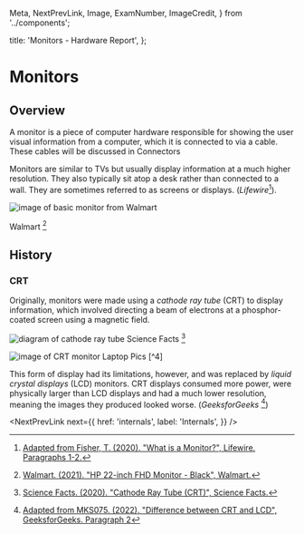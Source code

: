   Meta,
  NextPrevLink,
  Image,
  ExamNumber,
  ImageCredit,
} from '../components';

  title: 'Monitors - Hardware Report',
};

# Monitors

## Overview

A monitor is a piece of computer hardware responsible for showing the user visual information from a computer,
which it is connected to via a cable. These cables will be discussed in <NextLink href="/connectors">Connectors</NextLink>

Monitors are similar to TVs but usually display information at a much higher resolution.
They also typically sit atop a desk rather than connected to a wall.
They are sometimes referred to as screens or displays. (_Lifewire_[^1]).

<Image
  src="./monitor.webp"
  alt="image of basic monitor from Walmart"
  w={600}
  h={300}
/>

<ImageCredit>Walmart [^2]</ImageCredit>

## History

### CRT

Originally, monitors were made using a _cathode ray tube_ (CRT) to display information,
which involved directing a beam of electrons at a phosphor-coated screen using a magnetic field.

<Image
  src="./crt-diagram.png"
  alt="diagram of cathode ray tube"
  w={700}
  h={300}
/>
<ImageCredit>Science Facts [^3]</ImageCredit>

<Image src="./crt.jpeg" alt="image of CRT monitor" w={600} h={300} />
<ImageCredit>Laptop Pics [^4]</ImageCredit>

This form of display had its limitations, however, and was replaced by _liquid crystal displays_ (LCD) monitors.
CRT displays consumed more power, were physically larger than LCD displays and had a much lower resolution,
meaning the images they produced looked worse. (_GeeksforGeeks_ [^5])

<NextPrevLink
  next={{
    href: 'internals',
    label: 'Internals',
  }}
/>

[^1]: [Adapted from Fisher, T. (2020). "What is a Monitor?", Lifewire. Paragraphs 1-2.](https://www.lifewire.com/what-is-a-monitor-2626061)
[^2]: [Walmart. (2021). "HP 22-inch FHD Monitor - Black", Walmart.](https://www.walmart.com/ip/HP-22-inch-FHD-Monitor-Black/55400000)
[^3]: [Science Facts. (2020). "Cathode Ray Tube (CRT)", Science Facts.](https://www.sciencefacts.net/cathode-ray-tube-crt.html)
[^4]: [J. (2019). "CRT Monitors Overview", Laptop Pics.](https://www.laptop-pics.com/crt-cathode-ray-tube-monitors-overview/)
[^5]: [Adapted from MKS075. (2022). "Difference between CRT and LCD", GeeksforGeeks. Paragraph 2](https://www.geeksforgeeks.org/difference-between-crt-and-lcd/)


